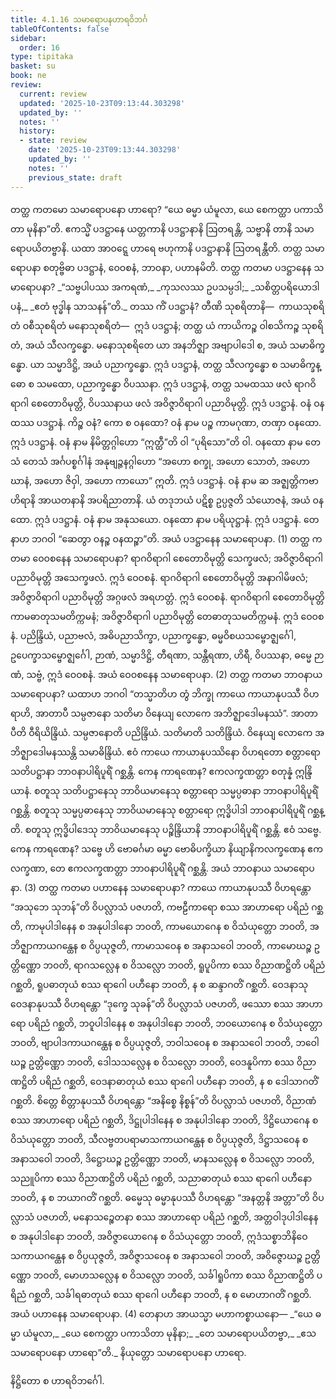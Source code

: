 ```yaml
---
title: 4.1.16 သမာရောပနဟာရဝိဘင်္ဂ
tableOfContents: false
sidebar:
  order: 16
type: tipitaka
basket: su
book: ne
review:
  current: review
  updated: '2025-10-23T09:13:44.303298'
  updated_by: ''
  notes: ''
  history:
  - state: review
    date: '2025-10-23T09:13:44.303298'
    updated_by: ''
    notes: ''
    previous_state: draft
---
```



<ReviewStatus review={frontmatter.review} showDetails={true} />

<HypothesisAnnotation frontmatter={frontmatter} />

<DynamicBreadcrumb />

<Division number="50" book="ne" e="ch" v="27" p="68">

<Paragraph number="428" book="ne">
တတ္ထ ကတမော သမာရောပနော ဟာရော? “ယေ ဓမ္မာ ယံမူလာ, ယေ စေကတ္ထာ ပကာသိတာ မုနိနာ”တိ.
</Paragraph>

<Paragraph number="429" book="ne">
ဧကသ္မိံ ပဒဋ္ဌာနေ ယတ္တကာနိ ပဒဋ္ဌာနာနိ ဩတရန္တိ, သဗ္ဗာနိ တာနိ သမာရောပယိတဗ္ဗာနိ. ယထာ အာဝဋ္ဋေ ဟာရေ ဗဟုကာနိ ပဒဋ္ဌာနာနိ ဩတရန္တီတိ. တတ္ထ သမာရောပနာ စတုဗ္ဗိဓာ ပဒဋ္ဌာနံ, ဝေဝစနံ, ဘာဝနာ, ပဟာနမိတိ.
</Paragraph>

<Paragraph number="430" book="ne">
တတ္ထ ကတမာ ပဒဋ္ဌာနေန သမာရောပနာ?
</Paragraph>

<Paragraph number="431" type="verses" book="ne">
_“သဗ္ဗပါပဿ အကရဏံ,_  
_ကုသလဿ ဥပသမ္ပဒါ;_  
_သစိတ္တပရိယောဒါပနံ,_  
_ဧတံ ဗုဒ္ဓါန သာသနန်”တိ._  

</Paragraph>

<Paragraph number="432" book="ne">
တဿ ကိံ ပဒဋ္ဌာနံ? တီဏိ သုစရိတာနိ—  ကာယသုစရိတံ ဝစီသုစရိတံ မနောသုစရိတံ—  ဣဒံ ပဒဋ္ဌာနံ; တတ္ထ ယံ ကာယိကဉ္စ ဝါစသိကဉ္စ သုစရိတံ, အယံ သီလက္ခန္ဓော. မနောသုစရိတေ ယာ အနဘိဇ္ဈာ အဗျာပါဒေါ စ, အယံ သမာဓိက္ခန္ဓော. ယာ သမ္မာဒိဋ္ဌိ, အယံ ပညာက္ခန္ဓော. ဣဒံ ပဒဋ္ဌာနံ, တတ္ထ သီလက္ခန္ဓော စ သမာဓိက္ခန္ဓော စ သမထော, ပညာက္ခန္ဓော ဝိပဿနာ. ဣဒံ ပဒဋ္ဌာနံ, တတ္ထ သမထဿ ဖလံ ရာဂဝိရာဂါ စေတောဝိမုတ္တိ, ဝိပဿနာယ ဖလံ အဝိဇ္ဇာဝိရာဂါ ပညာဝိမုတ္တိ. ဣဒံ ပဒဋ္ဌာနံ.
</Paragraph>

<Paragraph number="433" book="ne">
ဝနံ ဝနထဿ ပဒဋ္ဌာနံ. ကိဉ္စ ဝနံ? ကော စ ဝနထော? ဝနံ နာမ ပဉ္စ ကာမဂုဏာ, တဏှာ ဝနထော. ဣဒံ ပဒဋ္ဌာနံ. ဝနံ နာမ နိမိတ္တဂ္ဂါဟော “ဣတ္ထီ”တိ ဝါ “ပုရိသော”တိ ဝါ. ဝနထော နာမ တေသံ တေသံ အင်္ဂပစ္စင်္ဂါနံ အနုဗျဉ္ဇနဂ္ဂါဟော “အဟော စက္ခု, အဟော သောတံ, အဟော ဃာနံ, အဟော ဇိဝှါ, အဟော ကာယော” ဣတိ. ဣဒံ ပဒဋ္ဌာနံ. ဝနံ နာမ ဆ အဇ္ဈတ္တိကဗာဟိရာနိ အာယတနာနိ အပရိညာတာနိ. ယံ တဒုဘယံ ပဋိစ္စ ဥပ္ပဇ္ဇတိ သံယောဇနံ, အယံ ဝနထော. ဣဒံ ပဒဋ္ဌာနံ. ဝနံ နာမ အနုသယော. ဝနထော နာမ ပရိယုဋ္ဌာနံ. ဣဒံ ပဒဋ္ဌာနံ. တေနာဟ ဘဂဝါ “ဆေတွာ ဝနဉ္စ ဝနထဉ္စာ”တိ. အယံ ပဒဋ္ဌာနေန သမာရောပနာ. (1)
</Paragraph>

</Division>
<Division number="51" book="ne" e="ch" v="27" p="69">

<Paragraph number="434" book="ne">
တတ္ထ ကတမာ ဝေဝစနေန သမာရောပနာ? ရာဂဝိရာဂါ စေတောဝိမုတ္တိ သေက္ခဖလံ; အဝိဇ္ဇာဝိရာဂါ ပညာဝိမုတ္တိ အသေက္ခဖလံ. ဣဒံ ဝေဝစနံ. ရာဂဝိရာဂါ စေတောဝိမုတ္တိ အနာဂါမိဖလံ; အဝိဇ္ဇာဝိရာဂါ ပညာဝိမုတ္တိ အဂ္ဂဖလံ အရဟတ္တံ. ဣဒံ ဝေဝစနံ. ရာဂဝိရာဂါ စေတောဝိမုတ္တိ ကာမဓာတုသမတိက္ကမနံ; အဝိဇ္ဇာဝိရာဂါ ပညာဝိမုတ္တိ တေဓာတုသမတိက္ကမနံ. ဣဒံ ဝေဝစနံ. ပညိန္ဒြိယံ, ပညာဗလံ, အဓိပညာသိက္ခာ, ပညာက္ခန္ဓော, ဓမ္မဝိစယသမ္ဗောဇ္ဈင်္ဂေါ, ဥပေက္ခာသမ္ဗောဇ္ဈင်္ဂေါ, ဉာဏံ, သမ္မာဒိဋ္ဌိ, တီရဏာ, သန္တီရဏာ, ဟိရီ, ဝိပဿနာ, ဓမ္မေ ဉာဏံ, သဗ္ဗံ, ဣဒံ ဝေဝစနံ. အယံ ဝေဝစနေန သမာရောပနာ. (2)
</Paragraph>

<Paragraph number="435" book="ne">
တတ္ထ ကတမာ ဘာဝနာယ သမာရောပနာ? ယထာဟ ဘဂဝါ “တသ္မာတိဟ တွံ ဘိက္ခု ကာယေ ကာယာနုပဿီ ဝိဟရာဟိ, အာတာပီ သမ္ပဇာနော သတိမာ ဝိနေယျ လောကေ အဘိဇ္ဈာဒေါမနဿံ”. အာတာပီတိ ဝီရိယိန္ဒြိယံ. သမ္ပဇာနောတိ ပညိန္ဒြိယံ. သတိမာတိ သတိန္ဒြိယံ. ဝိနေယျ လောကေ အဘိဇ္ဈာဒေါမနဿန္တိ သမာဓိန္ဒြိယံ. ဧဝံ ကာယေ ကာယာနုပဿိနော ဝိဟရတော စတ္တာရော သတိပဋ္ဌာနာ ဘာဝနာပါရိပူရိံ ဂစ္ဆန္တိ. ကေန ကာရဏေန? ဧကလက္ခဏတ္တာ စတုန္နံ ဣန္ဒြိယာနံ. စတူသု သတိပဋ္ဌာနေသု ဘာဝိယမာနေသု စတ္တာရော သမ္မပ္ပဓာနာ ဘာဝနာပါရိပူရိံ ဂစ္ဆန္တိ. စတူသု သမ္မပ္ပဓာနေသု ဘာဝိယမာနေသု စတ္တာရော ဣဒ္ဓိပါဒါ ဘာဝနာပါရိပူရိံ ဂစ္ဆန္တိ. စတူသု ဣဒ္ဓိပါဒေသု ဘာဝိယမာနေသု ပဉ္စိန္ဒြိယာနိ ဘာဝနာပါရိပူရိံ ဂစ္ဆန္တိ. ဧဝံ သဗ္ဗေ. ကေန ကာရဏေန? သဗ္ဗေ ဟိ ဗောဓင်္ဂမာ ဓမ္မာ ဗောဓိပက္ခိယာ နိယျာနိကလက္ခဏေန ဧကလက္ခဏာ, တေ ဧကလက္ခဏတ္တာ ဘာဝနာပါရိပူရိံ ဂစ္ဆန္တိ. အယံ ဘာဝနာယ သမာရောပနာ. (3)
</Paragraph>

<Paragraph number="436" book="ne">
တတ္ထ ကတမာ ပဟာနေန သမာရောပနာ? ကာယေ ကာယာနုပဿီ ဝိဟရန္တော “အသုဘေ သုဘန်”တိ ဝိပလ္လာသံ ပဇဟတိ, ကဗဠီကာရော စဿ အာဟာရော ပရိညံ ဂစ္ဆတိ, ကာမုပါဒါနေန စ အနုပါဒါနော ဘဝတိ, ကာမယောဂေန စ ဝိသံယုတ္တော ဘဝတိ, အဘိဇ္ဈာကာယဂန္ထေန စ ဝိပ္ပယုဇ္ဇတိ, ကာမာသဝေန စ အနာသဝေါ ဘဝတိ, ကာမောဃဉ္စ ဥတ္တိဏ္ဏော ဘဝတိ, ရာဂသလ္လေန စ ဝိသလ္လော ဘဝတိ, ရူပူပိကာ စဿ ဝိညာဏဋ္ဌိတိ ပရိညံ ဂစ္ဆတိ, ရူပဓာတုယံ စဿ ရာဂေါ ပဟီနော ဘဝတိ, န စ ဆန္ဒာဂတိံ ဂစ္ဆတိ.
</Paragraph>

<Paragraph number="437" book="ne">
ဝေဒနာသု ဝေဒနာနုပဿီ ဝိဟရန္တော “ဒုက္ခေ သုခန်”တိ ဝိပလ္လာသံ ပဇဟတိ, ဖဿော စဿ အာဟာရော ပရိညံ ဂစ္ဆတိ, ဘဝူပါဒါနေန စ အနုပါဒါနော ဘဝတိ, ဘဝယောဂေန စ ဝိသံယုတ္တော ဘဝတိ, ဗျာပါဒကာယဂန္ထေန စ ဝိပ္ပယုဇ္ဇတိ, ဘဝါသဝေန စ အနာသဝေါ ဘဝတိ, ဘဝေါဃဉ္စ ဥတ္တိဏ္ဏော ဘဝတိ, ဒေါသသလ္လေန စ ဝိသလ္လော ဘဝတိ, ဝေဒနူပိကာ စဿ ဝိညာဏဋ္ဌိတိ ပရိညံ ဂစ္ဆတိ, ဝေဒနာဓာတုယံ စဿ ရာဂေါ ပဟီနော ဘဝတိ, န စ ဒေါသာဂတိံ ဂစ္ဆတိ.
</Paragraph>

<Paragraph number="438" book="ne">
စိတ္တေ စိတ္တာနုပဿီ ဝိဟရန္တော “အနိစ္စေ နိစ္စန်”တိ ဝိပလ္လာသံ ပဇဟတိ, ဝိညာဏံ စဿ အာဟာရော ပရိညံ ဂစ္ဆတိ, ဒိဋ္ဌုပါဒါနေန စ အနုပါဒါနော ဘဝတိ, ဒိဋ္ဌိယောဂေန စ ဝိသံယုတ္တော ဘဝတိ, သီလဗ္ဗတပရာမာသကာယဂန္ထေန စ ဝိပ္ပယုဇ္ဇတိ, ဒိဋ္ဌာသဝေန စ အနာသဝေါ ဘဝတိ, ဒိဋ္ဌောဃဉ္စ ဥတ္တိဏ္ဏော ဘဝတိ, မာနသလ္လေန စ ဝိသလ္လော ဘဝတိ, သညူပိကာ စဿ ဝိညာဏဋ္ဌိတိ ပရိညံ ဂစ္ဆတိ, သညာဓာတုယံ စဿ ရာဂေါ ပဟီနော ဘဝတိ, န စ ဘယာဂတိံ ဂစ္ဆတိ.
</Paragraph>

<Paragraph number="439" book="ne">
ဓမ္မေသု ဓမ္မာနုပဿီ ဝိဟရန္တော “အနတ္တနိ အတ္တာ”တိ ဝိပလ္လာသံ ပဇဟတိ, မနောသဉ္စေတနာ စဿ အာဟာရော ပရိညံ ဂစ္ဆတိ, အတ္တဝါဒုပါဒါနေန စ အနုပါဒါနော ဘဝတိ, အဝိဇ္ဇာယောဂေန စ ဝိသံယုတ္တော ဘဝတိ, ဣဒံသစ္စာဘိနိဝေသကာယဂန္ထေန စ ဝိပ္ပယုဇ္ဇတိ, အဝိဇ္ဇာသဝေန စ အနာသဝေါ ဘဝတိ, အဝိဇ္ဇောဃဉ္စ ဥတ္တိဏ္ဏော ဘဝတိ, မောဟသလ္လေန စ ဝိသလ္လော ဘဝတိ, သင်္ခါရူပိကာ စဿ ဝိညာဏဋ္ဌိတိ ပရိညံ ဂစ္ဆတိ, သင်္ခါရဓာတုယံ စဿ ရာဂေါ ပဟီနော ဘဝတိ, န စ မောဟာဂတိံ ဂစ္ဆတိ. အယံ ပဟာနေန သမာရောပနာ. (4)
</Paragraph>

<Paragraph number="440" book="ne">
တေနာဟ အာယသ္မာ မဟာကစ္စာယနော—
</Paragraph>

<Paragraph number="441" type="verses" book="ne">
_“ယေ ဓမ္မာ ယံမူလာ,_  
_ယေ စေကတ္ထာ ပကာသိတာ မုနိနာ;_  
_တေ သမာရောပယိတဗ္ဗာ,_  
_ဧသ သမာရောပနော ဟာရော”တိ._  


</Paragraph>
</Division>

<Paragraph number="442" type="center" book="ne">
နိယုတ္တော သမာရောပနော ဟာရော.

  
နိဋ္ဌိတော စ ဟာရဝိဘင်္ဂေါ.
</Paragraph>